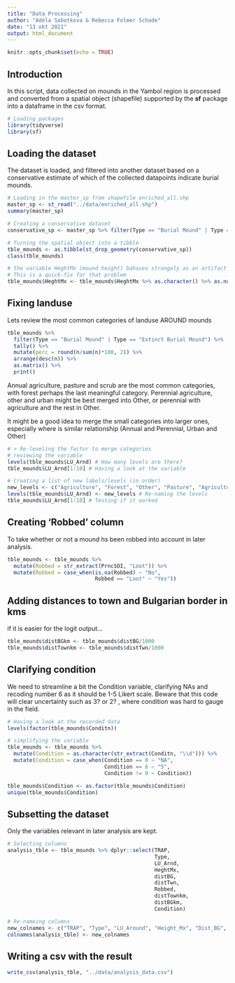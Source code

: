 ```yaml
---
title: "Data Processing"
author: "Adéla Sobotkova & Rebecca Folmer Schade"
date: "13 okt 2021"
output: html_document
---
```


```r
knitr::opts_chunk$set(echo = TRUE)
```

## Introduction 
In this script, data collected on mounds in the Yambol region is processed and converted from a spatial object (shapefile) supported by the **sf** package into a dataframe in the csv format. 

```r
# Loading packages
library(tidyverse)
library(sf)
```


## Loading the dataset
The dataset is loaded, and filtered into another dataset based on a conservative estimate of which of the collected datapoints indicate burial mounds.  

```r
# Loading in the master_sp from shapefile enriched_all.shp
master_sp <- st_read("../data/enriched_all.shp")
summary(master_sp)

# Creating a conservative dataset
conservative_sp <- master_sp %>% filter(Type == "Burial Mound" | Type == "Extinct Burial Mound") 

# Turning the spatial object into a tibble
tble_mounds <- as.tibble(st_drop_geometry(conservative_sp))
class(tble_mounds)

# the variable HeghtMx (mound height) bahaves strangely as an artifact of loading the spatial object
# This is a quick-fix for that problem
tble_mounds$HeghtMx <- tble_mounds$HeghtMx %>% as.character() %>% as.numeric()
```

## Fixing landuse 

Lets review the most common categories of landuse AROUND mounds

```r
tble_mounds %>%
  filter(Type == "Burial Mound" | Type == "Extinct Burial Mound") %>%   group_by(LU_Arnd) %>% 
  tally() %>% 
  mutate(perc = round(n/sum(n)*100, 2)) %>% 
  arrange(desc(n)) %>% 
  as.matrix() %>% 
  print()
```
Annual agriculture, pasture and scrub are the most common categories, with forest perhaps the last meaningful category. Perennial agriculture, other and urban might be best merged into Other, or perennial with agriculture and the rest in Other. 

It might be a good idea to merge the small categories into larger ones, especially where is similar relationship (Annual and Perennial, Urban and Other)
```r
# > Re-leveling the factor to merge categories
# reviewing the variable
levels(tble_mounds$LU_Arnd) # How many levels are there?
tble_mounds$LU_Arnd[1:10] # Having a look at the variable

# Creating a list of new labels/levels (in order)
new_levels <- c("Agriculture", "Forest", "Other", "Pasture", "Agriculture", "Scrub", "Other")
levels(tble_mounds$LU_Arnd) <- new_levels # Re-naming the levels
tble_mounds$LU_Arnd[1:10] # Testing if it worked
```

## Creating 'Robbed' column
To take whether or not a mound hs been robbed into account in later analysis. 

```r
tble_mounds <- tble_mounds %>%
  mutate(Robbed = str_extract(PrncSOI, "Loot")) %>%
  mutate(Robbed = case_when(is.na(Robbed) ~ "No",
                            Robbed == "Loot" ~ "Yes"))
```

## Adding distances to town and Bulgarian border in kms
if it is easier for the logit output...

```r
tble_mounds$distBGkm <- tble_mounds$distBG/1000 
tble_mounds$distTownkm <- tble_mounds$distTwn/1000 
```

## Clarifying condition
We need to streamline a bit the Condition variable, clarifying NAs and recoding number 6 as it should be 1-5 Likert scale. Beware that this code will clear uncertainty such as 3? or 2? , where condition was hard to gauge in the field.

```r
# Having a look at the recorded data 
levels(factor(tble_mounds$Conditn))

# simplifying the variable
tble_mounds <- tble_mounds %>%
  mutate(Condition = as.character(str_extract(Conditn, "\\d"))) %>%
  mutate(Condition = case_when(Condition == 0 ~ "NA",
                               Condition == 6 ~ "5",
                               Condition != 0 ~ Condition))

tble_mounds$Condition <- as.factor(tble_mounds$Condition)
unique(tble_mounds$Condition)
```

## Subsetting the dataset
Only the variables relevant in later analysis are kept.

```r
# Selecting columns
analysis_tble <- tble_mounds %>% dplyr::select(TRAP, 
                                               Type, 
                                               LU_Arnd, 
                                               HeghtMx, 
                                               distBG, 
                                               distTwn, 
                                               Robbed, 
                                               distTownkm, 
                                               distBGkm, 
                                               Condition)

# Re-nameing columns
new_colnames <- c("TRAP", "Type", "LU_Around", "Height_Mx", "Dist_BG", "Dist_Town", "Robbed", "Dist_Town_KM", "Dist_GB_KM", "Condition")
colnames(analysis_tble) <- new_colnames
```

## Writing a csv with the result

```r
write_csv(analysis_tble, "../data/analysis_data.csv")
```
